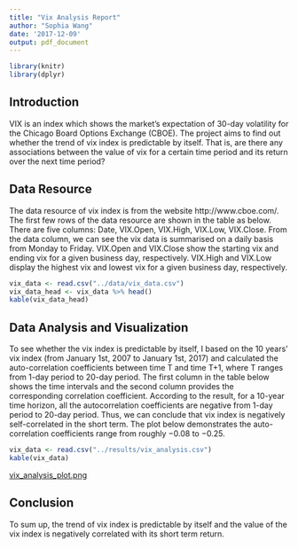 ```yaml
---
title: "Vix Analysis Report"
author: "Sophia Wang"
date: '2017-12-09'
output: pdf_document
---
```


```r
library(knitr)
library(dplyr)
```

## Introduction

VIX is an index which shows the market's expectation of 30-day volatility for the Chicago Board Options Exchange (CBOE). The project aims to find out whether the trend of vix index is predictable by itself. That is, are there any associations between the value of vix for a certain time period and its return over the next time period?


## Data Resource

The data resource of vix index is from the website http://www.cboe.com/. The first few rows of the data resource are shown in the table as below. There are five columns: Date, VIX.Open, VIX.High, VIX.Low, VIX.Close. From the data column, we can see the vix data is summarised on a daily basis from Monday to Friday. VIX.Open and VIX.Close show the starting vix and ending vix for a given business day, respectively. VIX.High and VIX.Low display the highest vix and lowest vix for a given business day, respectively. 

```r
vix_data <- read.csv("../data/vix_data.csv")
vix_data_head <- vix_data %>% head()
kable(vix_data_head)
```

## Data Analysis and Visualization

To see whether the vix index is predictable by itself, I based on the 10 years' vix index (from January 1st, 2007 to January 1st, 2017) and calculated the auto-correlation coefficients between time T and time T+1, where T ranges from 1-day period to 20-day period. The first column in the table below shows the time intervals and the second column provides the corresponding correlation coefficient. According to the result, for a 10-year time horizon, all the autocorrelation coefficients are negative from 1-day period to 20-day period. Thus, we can conclude that vix index is negatively self-correlated in the short term. The plot below demonstrates the auto-correlation coefficients range from roughly $-0.08$ to $-0.25$.

```r
vix_data <- read.csv("../results/vix_analysis.csv")
kable(vix_data)
```

[vix_analysis_plot.png](../results/vix_analysis_plot.png)


## Conclusion

To sum up, the trend of vix index is predictable by itself and the value of the vix index is negatively correlated with its short term return.
